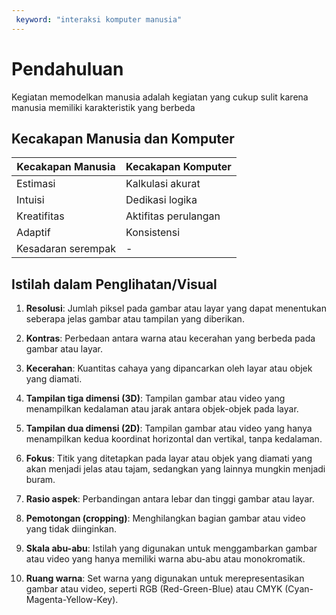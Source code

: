 ```yaml
---
 keyword: "interaksi komputer manusia" 
---
```


# Pendahuluan

Kegiatan memodelkan manusia adalah kegiatan yang cukup sulit karena manusia memiliki karakteristik yang berbeda

## Kecakapan Manusia dan Komputer

| Kecakapan Manusia   | Kecakapan Komputer  |
|---------------------|----------------------|
| Estimasi            | Kalkulasi akurat     |
| Intuisi              | Dedikasi logika       |
| Kreatifitas         | Aktifitas perulangan |
| Adaptif             | Konsistensi           |
| Kesadaran serempak  | -                     |

## Istilah dalam Penglihatan/Visual

1. **Resolusi**: Jumlah piksel pada gambar atau layar yang dapat menentukan seberapa jelas gambar atau tampilan yang diberikan.

2. **Kontras**: Perbedaan antara warna atau kecerahan yang berbeda pada gambar atau layar.

3. **Kecerahan**: Kuantitas cahaya yang dipancarkan oleh layar atau objek yang diamati.

4. **Tampilan tiga dimensi (3D)**: Tampilan gambar atau video yang menampilkan kedalaman atau jarak antara objek-objek pada layar.

5. **Tampilan dua dimensi (2D)**: Tampilan gambar atau video yang hanya menampilkan kedua koordinat horizontal dan vertikal, tanpa kedalaman.

6. **Fokus**: Titik yang ditetapkan pada layar atau objek yang diamati yang akan menjadi jelas atau tajam, sedangkan yang lainnya mungkin menjadi buram.

7. **Rasio aspek**: Perbandingan antara lebar dan tinggi gambar atau layar.

8. **Pemotongan (cropping)**: Menghilangkan bagian gambar atau video yang tidak diinginkan.

9. **Skala abu-abu**: Istilah yang digunakan untuk menggambarkan gambar atau video yang hanya memiliki warna abu-abu atau monokromatik.

10. **Ruang warna**: Set warna yang digunakan untuk merepresentasikan gambar atau video, seperti RGB (Red-Green-Blue) atau CMYK (Cyan-Magenta-Yellow-Key).
